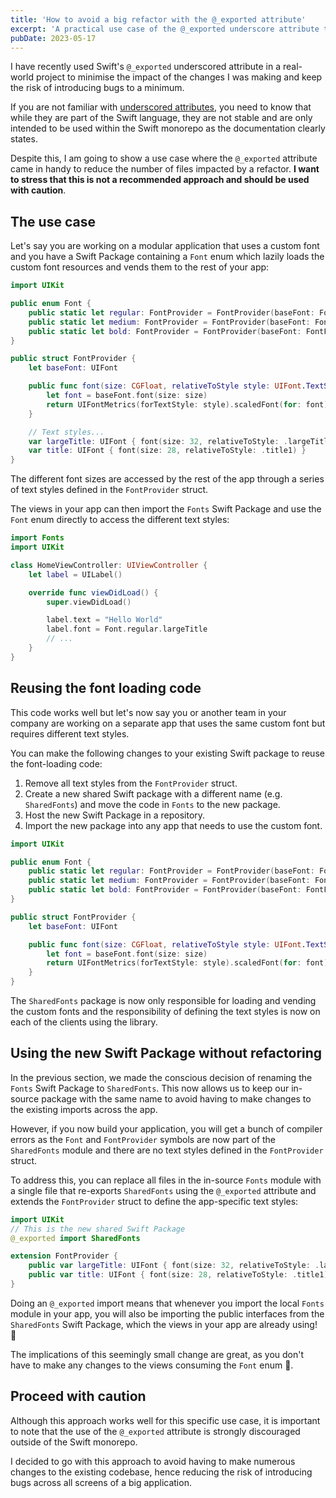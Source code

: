 ```yaml
---
title: 'How to avoid a big refactor with the @_exported attribute'
excerpt: 'A practical use case of the @_exported underscore attribute to avoid a big refactor.'
pubDate: 2023-05-17
---
```


I have recently used Swift's `@_exported` underscored attribute in a real-world project to minimise the impact of the changes I was making and keep the risk of introducing bugs to a minimum.

If you are not familiar with [underscored attributes](https://github.com/apple/swift/blob/main/docs/ReferenceGuides/UnderscoredAttributes.md), you need to know that while they are part of the Swift language, they are not stable and are only intended to be used within the Swift monorepo as the documentation clearly states.

Despite this, I am going to show a use case where the `@_exported` attribute came in handy to reduce the number of files impacted by a refactor. **I want to stress that this is not a recommended approach and should be used with caution**.

## The use case

Let's say you are working on a modular application that uses a custom font and you have a Swift Package containing a `Font` enum which lazily loads the custom font resources and vends them to the rest of your app:

```swift:Font.swift
import UIKit

public enum Font {
    public static let regular: FontProvider = FontProvider(baseFont: FontFamily.MyAwesomeFont.regular)
    public static let medium: FontProvider = FontProvider(baseFont: FontFamily.MyAwesomeFont.medium)
    public static let bold: FontProvider = FontProvider(baseFont: FontFamily.MyAwesomeFont.bold)
}

public struct FontProvider {
    let baseFont: UIFont

    public func font(size: CGFloat, relativeToStyle style: UIFont.TextStyle) -> UIFont {
        let font = baseFont.font(size: size)
        return UIFontMetrics(forTextStyle: style).scaledFont(for: font)
    }

    // Text styles...
    var largeTitle: UIFont { font(size: 32, relativeToStyle: .largeTitle) }
    var title: UIFont { font(size: 28, relativeToStyle: .title1) }
}
```

The different font sizes are accessed by the rest of the app through a series of text styles defined in the `FontProvider` struct.

The views in your app can then import the `Fonts` Swift Package and use the `Font` enum directly to access the different text styles:

```swift:HomeViewController.swift
import Fonts
import UIKit

class HomeViewController: UIViewController {
    let label = UILabel()

    override func viewDidLoad() {
        super.viewDidLoad()

        label.text = "Hello World"
        label.font = Font.regular.largeTitle
        // ...
    }
}
```

## Reusing the font loading code

This code works well but let's now say you or another team in your company are working on a separate app that uses the same custom font but requires different text styles.

You can make the following changes to your existing Swift package to reuse the font-loading code:

1. Remove all text styles from the `FontProvider` struct.
2. Create a new shared Swift package with a different name (e.g. `SharedFonts`) and move the code in `Fonts` to the new package.
3. Host the new Swift Package in a repository.
4. Import the new package into any app that needs to use the custom font.

```swift:Font.swift
import UIKit

public enum Font {
    public static let regular: FontProvider = FontProvider(baseFont: FontFamily.MyAwesomeFont.regular)
    public static let medium: FontProvider = FontProvider(baseFont: FontFamily.MyAwesomeFont.medium)
    public static let bold: FontProvider = FontProvider(baseFont: FontFamily.MyAwesomeFont.bold)
}

public struct FontProvider {
    let baseFont: UIFont

    public func font(size: CGFloat, relativeToStyle style: UIFont.TextStyle) -> UIFont {
        let font = baseFont.font(size: size)
        return UIFontMetrics(forTextStyle: style).scaledFont(for: font)
    }
}
```

The `SharedFonts` package is now only responsible for loading and vending the custom fonts and the responsibility of defining the text styles is now on each of the clients using the library.

## Using the new Swift Package without refactoring

In the previous section, we made the conscious decision of renaming the `Fonts` Swift Package to `SharedFonts`. This now allows us to keep our in-source package with the same name to avoid having to make changes to the existing imports across the app.

However, if you now build your application, you will get a bunch of compiler errors as the `Font` and `FontProvider` symbols are now part of the `SharedFonts` module and there are no text styles defined in the `FontProvider` struct.

To address this, you can replace all files in the in-source `Fonts` module with a single file that re-exports `SharedFonts` using the `@_exported` attribute and extends the `FontProvider` struct to define the app-specific text styles:

```swift:FontProvider+TextStyles.swift
import UIKit
// This is the new shared Swift Package
@_exported import SharedFonts

extension FontProvider {
    public var largeTitle: UIFont { font(size: 32, relativeToStyle: .largeTitle) }
    public var title: UIFont { font(size: 28, relativeToStyle: .title1) }
}
```

Doing an `@_exported` import means that whenever you import the local `Fonts` module in your app, you will also be importing the public interfaces from the `SharedFonts` Swift Package, which the views in your app are already using! 🎉

The implications of this seemingly small change are great, as you don't have to make any changes to the views consuming the `Font` enum 🎉.

## Proceed with caution

Although this approach works well for this specific use case, it is important to note that the use of the `@_exported` attribute is strongly discouraged outside of the Swift monorepo.

I decided to go with this approach to avoid having to make numerous changes to the existing codebase, hence reducing the risk of introducing bugs across all screens of a big application.

